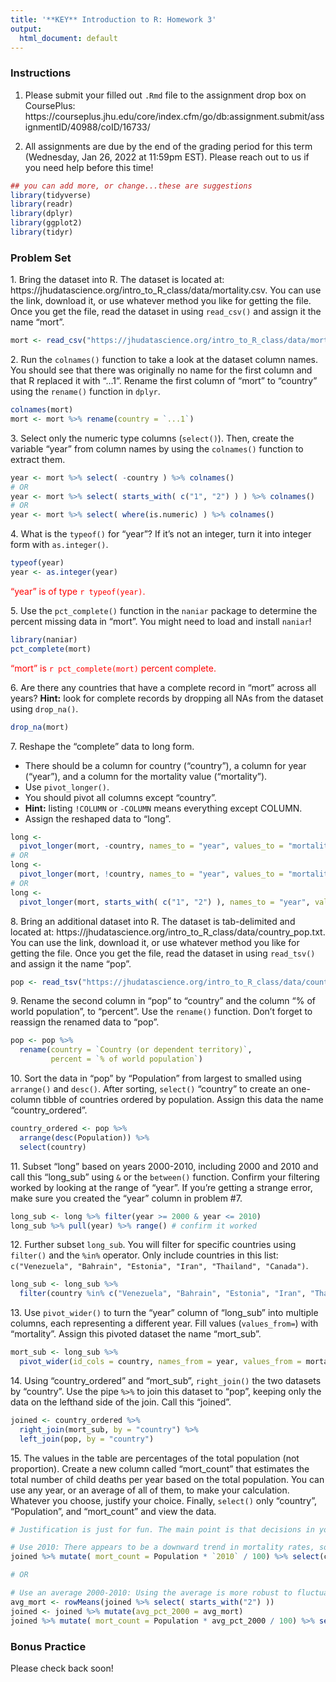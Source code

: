 ```yaml
---
title: '**KEY** Introduction to R: Homework 3'
output:
  html_document: default
---
```


### **Instructions**

1. Please submit your filled out `.Rmd` file to the assignment drop box on CoursePlus: https://courseplus.jhu.edu/core/index.cfm/go/db:assignment.submit/assignmentID/40988/coID/16733/ 

2. All assignments are due by the end of the grading period for this term (Wednesday, Jan 26, 2022 at 11:59pm EST). Please reach out to us if you need help before this time!

```r
## you can add more, or change...these are suggestions
library(tidyverse)
library(readr)
library(dplyr)
library(ggplot2)
library(tidyr)
```

### **Problem Set**

1\. Bring the dataset into R. The dataset is located at: https://jhudatascience.org/intro_to_R_class/data/mortality.csv. You can use the link, download it, or use whatever method you like for getting the file. Once you get the file, read the dataset in using `read_csv()` and assign it the name "mort".

```r
mort <- read_csv("https://jhudatascience.org/intro_to_R_class/data/mortality.csv")
```

2\. Run the `colnames()` function to take a look at the dataset column names. You should see that there was originally no name for the first column and that R replaced it with "...1". Rename the first column of "mort" to "country" using the `rename()` function in `dplyr`.  

```r
colnames(mort)
mort <- mort %>% rename(country = `...1`)
```

3\. Select only the numeric type columns (`select()`). Then, create the variable "year" from column names by using the `colnames()` function to extract them. 

```r
year <- mort %>% select( -country ) %>% colnames()
# OR 
year <- mort %>% select( starts_with( c("1", "2") ) ) %>% colnames()
# OR 
year <- mort %>% select( where(is.numeric) ) %>% colnames()
```

4\. What is the `typeof()` for "year"? If it's not an integer, turn it into integer form with `as.integer()`.

```r
typeof(year)
year <- as.integer(year)
```

<span style="color:red"> "year" is of type `r typeof(year)`. </span>

5\. Use the `pct_complete()` function in the `naniar` package to determine the percent missing data in "mort". You might need to load and install `naniar`!

```r
library(naniar)
pct_complete(mort)
```

<span style="color:red"> "mort" is `r pct_complete(mort)` percent complete. </span>

6\. Are there any countries that have a complete record in "mort" across all years? **Hint:** look for complete records by dropping all NAs from the dataset using `drop_na()`.

```r
drop_na(mort)
```

7\. Reshape the "complete" data to long form. 

- There should be a column for country ("country"), a column for year ("year"), and a column for the mortality value ("mortality"). 
- Use `pivot_longer()`. 
- You should pivot all columns except "country". 
- **Hint:** listing `!COLUMN` or `-COLUMN` means everything except COLUMN. 
- Assign the reshaped data to "long".

```r
long <- 
  pivot_longer(mort, -country, names_to = "year", values_to = "mortality")
# OR
long <- 
  pivot_longer(mort, !country, names_to = "year", values_to = "mortality")
# OR
long <- 
  pivot_longer(mort, starts_with( c("1", "2") ), names_to = "year", values_to = "mortality")
```

8\. Bring an additional dataset into R. The dataset is tab-delimited and located at: https://jhudatascience.org/intro_to_R_class/data/country_pop.txt. You can use the link, download it, or use whatever method you like for getting the file. Once you get the file, read the dataset in using `read_tsv()` and assign it the name "pop".

```r
pop <- read_tsv("https://jhudatascience.org/intro_to_R_class/data/country_pop.txt")
```

9\. Rename the second column in "pop" to "country" and the column "% of world population", to "percent". Use the `rename()` function. Don't forget to reassign the renamed data to "pop".

```r
pop <- pop %>% 
  rename(country = `Country (or dependent territory)`,
         percent = `% of world population`)
```

10\. Sort the data in "pop" by "Population" from largest to smalled using `arrange()` and `desc()`. After sorting, `select()` "country" to create an one-column tibble of countries ordered by population. Assign this data the name "country_ordered".

```r
country_ordered <- pop %>% 
  arrange(desc(Population)) %>% 
  select(country)
```

11\. Subset "long"  based on years 2000-2010, including 2000 and 2010 and call this "long_sub" using `&` or the `between()` function. Confirm your filtering worked by looking at the range of "year". If you're getting a strange error, make sure you created the "year" column in problem #7.

```r
long_sub <- long %>% filter(year >= 2000 & year <= 2010)
long_sub %>% pull(year) %>% range() # confirm it worked 
```

12\. Further subset `long_sub`. You will filter for specific countries using `filter()` and the `%in%` operator. Only include countries in this list: `c("Venezuela", "Bahrain", "Estonia", "Iran", "Thailand", "Canada")`. 

```r
long_sub <- long_sub %>% 
  filter(country %in% c("Venezuela", "Bahrain", "Estonia", "Iran", "Thailand", "Canada"))
```

13\. Use `pivot_wider()` to turn the "year" column of "long_sub" into multiple columns, each representing a different year. Fill values (`values_from=`) with "mortality". Assign this pivoted dataset the name "mort_sub".

```r
mort_sub <- long_sub %>% 
  pivot_wider(id_cols = country, names_from = year, values_from = mortality)
```

14\. Using "country_ordered" and "mort_sub", `right_join()` the two datasets by "country". Use the pipe `%>%` to join this dataset to "pop", keeping only the data on the lefthand side of the join. Call this "joined".

```r
joined <- country_ordered %>% 
  right_join(mort_sub, by = "country") %>% 
  left_join(pop, by = "country")
```

15\. The values in the table are percentages of the total population (not proportion). Create a new column called "mort_count" that estimates the total number of child deaths per year based on the total population. You can use any year, or an average of all of them, to make your calculation. Whatever you choose, justify your choice. Finally, `select()` only "country", "Population", and "mort_count" and view the data.

```r
# Justification is just for fun. The main point is that decisions in your analysis should depend on your reasoning not how many lines of code it takes :)

# Use 2010: There appears to be a downward trend in mortality rates, so using 2010 could be the most accurate for future years.
joined %>% mutate( mort_count = Population * `2010` / 100) %>% select(country, Population, mort_count)

# OR

# Use an average 2000-2010: Using the average is more robust to fluctuations and uncertainty in the coming years.
avg_mort <- rowMeans(joined %>% select( starts_with("2") ))
joined <- joined %>% mutate(avg_pct_2000 = avg_mort)
joined %>% mutate( mort_count = Population * avg_pct_2000 / 100) %>% select(country, Population, mort_count)

```

### **Bonus Practice**

Please check back soon!
